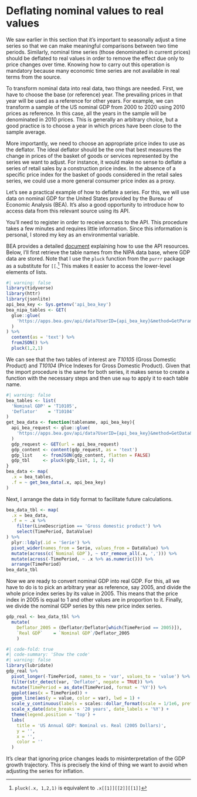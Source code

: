 # Deflating nominal values to real values

We saw earlier in this section that it's important to seasonally adjust a time series so that we can make meaningful comparisons between two time periods. Similarly, nominal time series (those denominated in current prices) should be deflated to real values in order to remove the effect due only to price changes over time. Knowing how to carry out this operation is mandatory because many economic time series are not available in real terms from the source.

To transform nominal data into real data, two things are needed. First, we have to choose the base (or reference) year. The prevailing prices in that year will be used as a reference for other years. For example, we can transform a sample of the US nominal GDP from 2000 to 2020 using 2010 prices as reference. In this case, all the years in the sample will be denominated in 2010 prices. This is generally an arbitrary choice, but a good practice is to choose a year in which prices have been close to the sample average.

More importantly, we need to choose an appropriate price index to use as the deflator. The ideal deflator should be the one that best measures the change in prices of the basket of goods or services represented by the series we want to adjust. For instance, it would make no sense to deflate a series of retail sales by a construction price index. In the absence of a specific price index for the basket of goods considered in the retail sales series, we could use a more general consumer price index as a proxy.

Let's see a practical example of how to deflate a series. For this, we will use data on nominal GDP for the United States provided by the Bureau of Economic Analysis (BEA). It's also a good opportunity to introduce how to access data from this relevant source using its API.

You'll need to register in order to receive access to the API. This procedure takes a few minutes and requires little information. Since this information is personal, I stored my key as an environmental variable.

BEA provides a detailed [document](https://apps.bea.gov/api/_pdf/bea_web_service_api_user_guide.pdf) explaining how to use the API resources. Below, I'll first retrieve the table names from the NIPA data base, where GDP data are stored. Note that I use the `pluck` function from the `purrr` package as a substitute for `[[`.[^ds_nominal2real-1] This makes it easier to access the lower-level elements of lists.

[^ds_nominal2real-1]: `pluck(.x, 1,2,1)` is equivalent to `.x[[1]][[2]][[1]]`

```r
#| warning: false
library(tidyverse)
library(httr)
library(jsonlite)
api_bea_key <- Sys.getenv('api_bea_key')
bea_nipa_tables <- GET(
  glue::glue(
    'https://apps.bea.gov/api/data?UserID={api_bea_key}&method=GetParameterValues&datasetname=NIPA&ParameterName=tablename&ResultFormat=JSON'
  )
) %>% 
  content(as = 'text') %>% 
  fromJSON() %>% 
  pluck(1,2,1)
```

We can see that the two tables of interest are *T10105* (Gross Domestic Product) and *T10104* (Price Indexes for Gross Domestic Product). Given that the import procedure is the same for both series, it makes sense to create a function with the necessary steps and then use `map` to apply it to each table name.

```r
#| warning: false
bea_tables <- list(
  'Nominal GDP' = 'T10105',
  'Deflator'    = 'T10104'
)
get_bea_data <- function(tablename, api_bea_key){
  api_bea_request <- glue::glue(
    'https://apps.bea.gov/api/data?UserID={api_bea_key}&method=GetData&DataSetName=NIPA&TableName={tablename}&Frequency=A&Year=ALL&ResultFormat=json'
  )
  gdp_request <- GET(url = api_bea_request)
  gdp_content <- content(gdp_request, as = 'text')
  gdp_list    <- fromJSON(gdp_content, flatten = FALSE)
  gdp_tbl     <- pluck(gdp_list, 1, 2, 4) 
}
bea_data <- map(
  .x = bea_tables,
  .f = ~ get_bea_data(.x, api_bea_key)
)
```

Next, I arrange the data in tidy format to facilitate future calculations.

```r
bea_data_tbl <- map(
  .x = bea_data,
  .f = ~ .x %>% 
    filter(LineDescription == 'Gross domestic product') %>% 
    select(TimePeriod, DataValue)
) %>% 
  plyr::ldply(.id = 'Serie') %>% 
  pivot_wider(names_from = Serie, values_from = DataValue) %>% 
  mutate(across(c(`Nominal GDP`), ~ str_remove_all(.x, ','))) %>% 
  mutate(across(-TimePeriod, ~ .x %>% as.numeric())) %>% 
  arrange(TimePeriod)
bea_data_tbl
```

Now we are ready to convert nominal GDP into real GDP. For this, all we have to do is to pick an arbitrary year as reference, say 2005, and divide the whole price index series by its value in 2005. This means that the price index in 2005 is equal to 1 and other values are in proportion to it. Finally, we divide the nominal GDP series by this new price index series.

```r
gdp_real <- bea_data_tbl %>% 
  mutate(
    Deflator_2005 = (Deflator/Deflator[which(TimePeriod == 2005)]),
    `Real GDP`    = `Nominal GDP`/Deflator_2005
    )
```

```r
#| code-fold: true
#| code-summary: 'Show the code'
#| warning: false
library(lubridate)
gdp_real %>% 
  pivot_longer(-TimePeriod, names_to = 'var', values_to = 'value') %>% 
  filter(str_detect(var, 'Deflator', negate = TRUE)) %>% 
  mutate(TimePeriod = as_date(TimePeriod, format = '%Y')) %>% 
  ggplot(aes(x = TimePeriod)) +
  geom_line(aes(y = value, color = var), lwd = 1) +
  scale_y_continuous(labels = scales::dollar_format(scale = 1/1e6, prefix = "$", suffix = "T")) +
  scale_x_date(date_breaks = '20 years', date_labels = '%Y') +
  theme(legend.position = 'top') +
  labs(
    title = 'US Annual GDP: Nominal vs. Real (2005 Dollars)',
    y = '',
    x = '',
    color = ''
  )
```

It's clear that ignoring price changes leads to misinterpretation of the GDP growth trajectory. This is precisely the kind of thing we want to avoid when adjusting the series for inflation.
